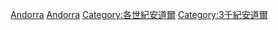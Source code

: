 {{CatPair|20世紀安道爾|}}

[[Category:21世紀各國|Andorra]]
[[Category:21世紀歐洲|Andorra]]
[[Category:各世紀安道爾|Category:各世紀安道爾]]
[[Category:3千紀安道爾|Category:3千紀安道爾]]